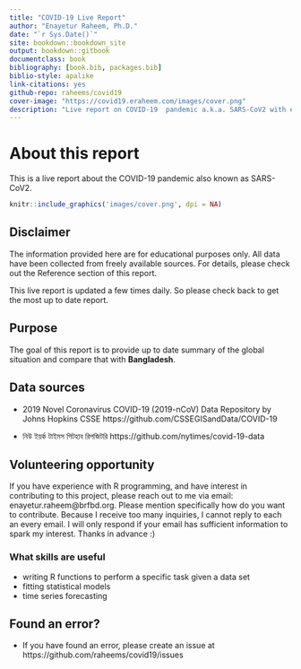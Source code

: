 ```yaml
--- 
title: "COVID-19 Live Report"
author: "Enayetur Raheem, Ph.D."
date: "`r Sys.Date()`"
site: bookdown::bookdown_site
output: bookdown::gitbook
documentclass: book
bibliography: [book.bib, packages.bib]
biblio-style: apalike
link-citations: yes
github-repo: raheems/covid19
cover-image: "https://covid19.eraheem.com/images/cover.png"
description: "Live report on COVID-19  pandemic a.k.a. SARS-CoV2 with emphasis on data visualizations and interpretations. The report is focused on current situation in Bangladesh and the aftermath of COVID-19."
---
```


# About this report {-}

This is a live report about the COVID-19 pandemic also known as SARS-CoV2. 

```r
knitr::include_graphics('images/cover.png', dpi = NA)
```

## Disclaimer {-}

The information provided here are for educational purposes only. All data have been collected from freely available sources. For details, please check out the Reference section of this report.

This live report is updated a few times daily. So please check back to get the most up to date report. 

## Purpose {-}

The goal of this report is to provide up to date summary of the global situation and compare that with __Bangladesh__.


## Data sources {-}

- 2019 Novel Coronavirus COVID-19 (2019-nCoV) Data Repository by Johns Hopkins CSSE https://github.com/CSSEGISandData/COVID-19

- নিউ ইয়র্ক টাইমস গিটহাব রিপজিটরি https://github.com/nytimes/covid-19-data

## Volunteering opportunity {-}

If you have experience with R programming, and have interest in contributing to this project, please reach out to me via email: enayetur.raheem@brfbd.org. Please mention specifically how do you want to contribute. Because I receive too many inquiries, I cannot reply to each an every email. I will only respond if your email has sufficient information to spark my interest. Thanks in advance :)

### What skills are useful {-}

- writing R functions to perform a specific task given a data set
- fitting statistical models
- time series forecasting

## Found an error? {-}

- If you have found an error, please create an issue at https://github.com/raheems/covid19/issues 

